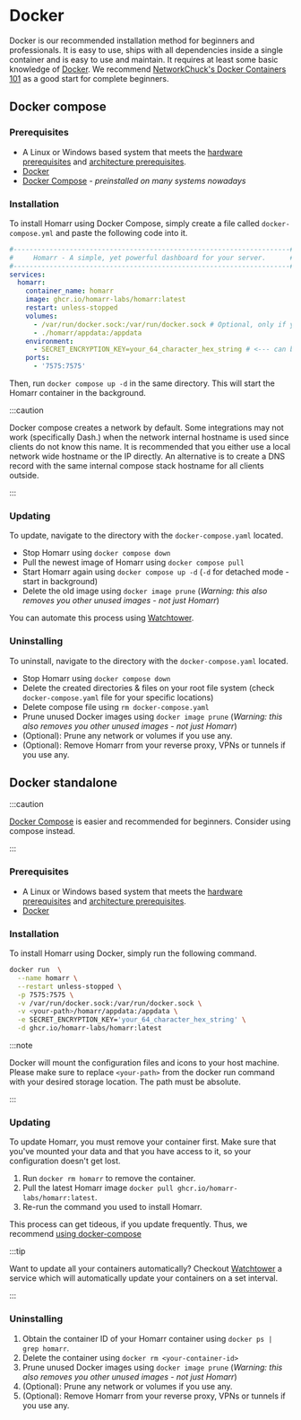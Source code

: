 # Docker
Docker is our recommended installation method for beginners and professionals.
It is easy to use, ships with all dependencies inside a single container and is easy to use and maintain.
It requires at least some basic knowledge of [Docker](https://www.docker.com/).
We recommend [NetworkChuck's Docker Containers 101](https://www.youtube.com/watch?v=eGz9DS-aIeY) as a good start for complete beginners.

## Docker compose
### Prerequisites

- A Linux or Windows based system that meets the [hardware prerequisites](/docs/getting-started/#hardware) and [architecture prerequisites](/docs/getting-started/#architecture).
- [Docker](https://docs.docker.com/get-docker/)
- [Docker Compose](https://docs.docker.com/compose/install/) - *preinstalled on many systems nowadays*

### Installation

To install Homarr using Docker Compose, simply create a file called ``docker-compose.yml`` and paste the following code into it.

```yml title="docker-compose.yml"
#---------------------------------------------------------------------#
#     Homarr - A simple, yet powerful dashboard for your server.      #
#---------------------------------------------------------------------#
services:
  homarr:
    container_name: homarr
    image: ghcr.io/homarr-labs/homarr:latest
    restart: unless-stopped
    volumes:
      - /var/run/docker.sock:/var/run/docker.sock # Optional, only if you want docker integration
      - ./homarr/appdata:/appdata
    environment:
      - SECRET_ENCRYPTION_KEY=your_64_character_hex_string # <--- can be generated with `openssl rand -hex 32`
    ports:
      - '7575:7575'
```

Then, run ``docker compose up -d`` in the same directory. This will start the Homarr container in the background.

:::caution

Docker compose creates a network by default. Some integrations may not work (specifically Dash.) when the network internal hostname is used since clients do not know this name. It is recommended that you either use a local network wide hostname or the IP directly. An alternative is to create a DNS record with the same internal compose stack hostname for all clients outside.

:::

### Updating

To update, navigate to the directory with the ``docker-compose.yaml`` located.

- Stop Homarr using ``docker compose down``
- Pull the newest image of Homarr using ``docker compose pull``
- Start Homarr again using ``docker compose up -d`` (``-d`` for detached mode - start in background)
- Delete the old image using ``docker image prune`` (*Warning: this also removes you other unused images - not just Homarr*)

You can automate this process using [Watchtower](https://containrrr.dev/watchtower/).

### Uninstalling

To uninstall, navigate to the directory with the ``docker-compose.yaml`` located.

- Stop Homarr using ``docker compose down``
- Delete the created directories & files on your root file system (check ``docker-compose.yaml`` file for your specific locations)
- Delete compose file using ``rm docker-compose.yaml``
- Prune unused Docker images using ``docker image prune`` (*Warning: this also removes you other unused images - not just Homarr*)
- (Optional): Prune any network or volumes if you use any.
- (Optional): Remove Homarr from your reverse proxy, VPNs or tunnels if you use any.


## Docker standalone

:::caution

[Docker Compose](#docker-compose) is easier and recommended for beginners. Consider using compose instead.

:::

### Prerequisites

- A Linux or Windows based system that meets the [hardware prerequisites](/docs/getting-started/#hardware) and [architecture prerequisites](/docs/getting-started/#architecture).
- [Docker](https://docs.docker.com/get-docker/)

### Installation

To install Homarr using Docker, simply run the following command.

```bash
docker run  \
  --name homarr \
  --restart unless-stopped \
  -p 7575:7575 \
  -v /var/run/docker.sock:/var/run/docker.sock \
  -v <your-path>/homarr/appdata:/appdata \
  -e SECRET_ENCRYPTION_KEY='your_64_character_hex_string' \
  -d ghcr.io/homarr-labs/homarr:latest
```

:::note

Docker will mount the configuration files and icons to your host machine. Please make sure to replace ``<your-path>`` from the docker run command with your desired storage location. The path must be absolute.

:::

### Updating
To update Homarr, you must remove your container first. Make sure that you've mounted your data and that you have access to it, so your configuration doesn't get lost.

1. Run ``docker rm homarr`` to remove the container.
2. Pull the latest Homarr image ``docker pull ghcr.io/homarr-labs/homarr:latest``.
3. Re-run the command you used to install Homarr.

This process can get tideous, if you update frequently. Thus, we recommend [using docker-compose](#docker-compose)

:::tip

Want to update all your containers automatically? Checkout [Watchtower](https://containrrr.dev/watchtower/) a service which will automatically update your containers on a set interval.

:::

### Uninstalling

1. Obtain the container ID of your Homarr container using ``docker ps | grep homarr``.
2. Delete the container using ``docker rm <your-container-id>``
3. Prune unused Docker images using ``docker image prune`` (*Warning: this also removes you other unused images - not just Homarr*)
4. (Optional): Prune any network or volumes if you use any.
5. (Optional): Remove Homarr from your reverse proxy, VPNs or tunnels if you use any.
